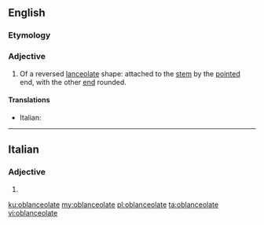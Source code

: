 ==English==

===Etymology===
{{prefix|ob|lanceolate|lang=en}}

===Adjective===
{{en-adj}}

# {{context|botany|of leaves|lang=en}} Of a reversed [[lanceolate]] shape: attached to the [[stem]] by the [[pointed]] end, with the other [[end]] rounded.

====Translations====
{{trans-top|of a reversed lanceolate shape}}
* Italian: {{t|it|oblanceolato}}
{{trans-mid}}
{{trans-bottom}}

----

==Italian==

===Adjective===
{{head|it|adjective form}}

# {{feminine plural of|oblanceolato|lang=it}}

[[ku:oblanceolate]]
[[my:oblanceolate]]
[[pl:oblanceolate]]
[[ta:oblanceolate]]
[[vi:oblanceolate]]